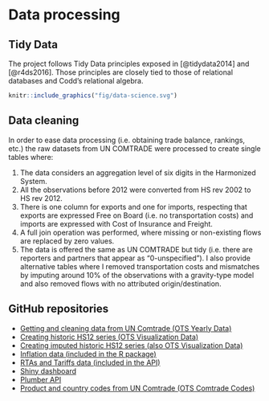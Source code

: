 # Data processing

## Tidy Data

The project follows Tidy Data principles exposed in [@tidydata2014] and  [@r4ds2016]. Those principles are closely tied to those of relational databases and Codd’s relational algebra.

```r
knitr::include_graphics("fig/data-science.svg")
```

## Data cleaning

In order to ease data processing (i.e. obtaining trade balance, rankings, etc.) the raw datasets from UN COMTRADE were processed to create single tables where:

1. The data considers an aggregation level of six digits in the Harmonized System.
2. All the observations before 2012 were converted from HS rev 2002 to HS rev 2012.
3. There is one column for exports and one for imports, respecting that exports are expressed Free on Board (i.e. no transportation costs) and imports are expressed with Cost of Insurance and Freight.
4. A full join operation was performed, where missing or non-existing flows are replaced by zero values.
5. The data is offered the same as UN COMTRADE but tidy (i.e. there are reporters and partners that appear as "0-unspecified"). I also provide alternative tables where I removed transportation costs and mismatches by imputing around 10% of the observations with a gravity-type model and also removed flows with no attributed origin/destination.

## GitHub repositories

* [Getting and cleaning data from UN Comtrade (OTS Yearly Data)](https://github.com/tradestatistics/uncomtrade-datasets-arrow)
* [Creating historic HS12 series (OTS Visualization Data)](https://github.com/tradestatistics/hs12-historic-series)
* [Creating imputed historic HS12 series (also OTS Visualization Data)](https://github.com/pachadotdev/baci-like-hs12)
* [Inflation data (included in the R package)](https://github.com/tradestatistics/inflation-data)
* [RTAs and Tariffs data (included in the API)](https://github.com/pachadotdev/rtas-and-tariffs)
* [Shiny dashboard](https://github.com/tradestatistics/visualization-with-shiny)
* [Plumber API](https://github.com/tradestatistics/plumber-api)
* [Product and country codes from UN Comtrade (OTS Comtrade Codes)](https://github.com/tradestatistics/comtrade-codes)
